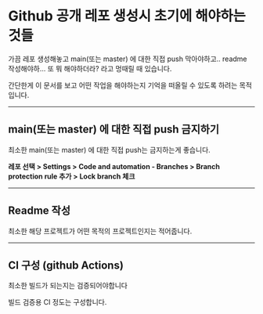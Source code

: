 # Github 공개 레포 생성시 초기에 해야하는 것들

가끔 레포 생성해놓고 main(또는 master) 에 대한 직접 push 막아야하고.. readme 작성해야하... 또 뭐 해야하더라? 라고 멍때릴 때 있습니다.

간단한게 이 문서를 보고 어떤 작업을 해야하는지 기억을 떠올릴 수 있도록 하려는 목적입니다.

---

## main(또는 master) 에 대한 직접 push 금지하기

최소한 main(또는 master) 에 대한 직접 push는 금지하는게 좋습니다.

**레포 선택 > Settings > Code and automation - Branches > Branch protection rule 추가 > Lock branch 체크**

---

## Readme 작성

최소한 해당 프로젝트가 어떤 목적의 프로젝트인지는 적어줍니다.

---

## CI 구성 (github Actions)

최소한 빌드가 되는지는 검증되어야합니다

빌드 검증용 CI 정도는 구성합니다.


